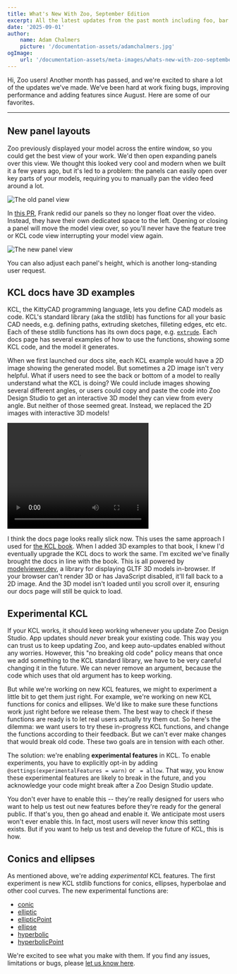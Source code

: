 ```yaml
---
title: What's New With Zoo, September Edition
excerpt: All the latest updates from the past month including foo, bar and baz.
date: '2025-09-01'
author:
    name: Adam Chalmers
    picture: '/documentation-assets/adamchalmers.jpg'
ogImage:
    url: '/documentation-assets/meta-images/whats-new-with-zoo-september-blog.png'
--- 
```


Hi, Zoo users! Another month has passed, and we're excited to share a lot of the updates we've made. We’ve been hard at work fixing bugs, improving performance and adding features since August. Here are some of our favorites.

---

## New panel layouts

Zoo previously displayed your model across the entire window, so you could get the best view of your work. We'd then open expanding panels over this view. We thought this looked very cool and modern when we built it a few years ago, but it's led to a problem: the panels can easily open over key parts of your models, requiring you to manually pan the video feed around a lot.

![The old panel view](/documentation-assets/whats-new-september/old_panels.png)

In [this PR](https://github.com/KittyCAD/modeling-app/pull/7806), Frank redid our panels so they no longer float over the video. Instead, they have their own dedicated space to the left. Opening or closing a panel will move the model view over, so you'll never have the feature tree or KCL code view interrupting your model view again.

![The new panel view](/documentation-assets/whats-new-september/new_panels.png)

You can also adjust each panel's height, which is another long-standing user request.

## KCL docs have 3D examples

KCL, the KittyCAD programming language, lets you define CAD models as code. KCL's standard library (aka the stdlib) has functions for all your basic CAD needs, e.g. defining paths, extruding sketches, filleting edges, etc etc. Each of these stdlib functions has its own docs page, e.g. [`extrude`](https://zoo.dev/docs/kcl-std/functions/std-sketch-extrude). Each docs page has several examples of how to use the functions, showing some KCL code, and the model it generates. 

When we first launched our docs site, each KCL example would have a 2D image showing the generated model. But sometimes a 2D image isn't very helpful. What if users need to see the back or bottom of a model to really understand what the KCL is doing? We could include images showing several different angles, or users could copy and paste the code into Zoo Design Studio to get an interactive 3D model they can view from every angle. But neither of those seemed great. Instead, we replaced the 2D images with interactive 3D models!

<video width="320" height="240" controls>
  <source src="/documentation-assets/whats-new-september/docs_3d.mp4" type="video/mp4" poster="/documentation-assets/whats-new-september/docs_3d.png"/>
</video>

I think the docs page looks really slick now. This uses the same approach I used for [the KCL book](https://zoo.dev/docs/kcl-book/sketch3d.html). When I added 3D examples to that book, I knew I'd eventually upgrade the KCL docs to work the same. I'm excited we've finally brought the docs in line with the book. This is all powered by [modelviewer.dev](https://modelviewer.dev/), a library for displaying GLTF 3D models in-browser. If your browser can't render 3D or has JavaScript disabled, it'll fall back to a 2D image. And the 3D model isn't loaded until you scroll over it, ensuring our docs page will still be quick to load.

## Experimental KCL

If your KCL works, it should keep working whenever you update Zoo Design Studio. App updates should _never_ break your existing code. This way you can trust us to keep updating Zoo, and keep auto-updates enabled without any worries. However, this "no breaking old code" policy means that once we add something to the KCL standard library, we have to be very careful changing it in the future. We can never remove an argument, because the code which uses that old argument has to keep working.

But while we're working on new KCL features, we might to experiment a little bit to get them just right. For example, we're working on new KCL functions for conics and ellipses. We'd like to make sure these functions work just right before we release them. The best way to check if these functions are ready is to let real users actually try them out. So here's the dilemma: we want users to try these in-progress KCL functions, and change the functions according to their feedback. But we can't ever make changes that would break old code. These two goals are in tension with each other.

The solution: we're enabling **experimental features** in KCL. To enable experiments, you have to explicitly opt-in by adding `@settings(experimentalFeatures = warn)` or ` = allow`. That way, you know these experimental features are likely to break in the future, and you acknowledge your code might break after a Zoo Design Studio update.

You don't ever have to enable this -- they're really designed for users who want to help us test out new features before they're ready for the general public. If that's you, then go ahead and enable it. We anticipate most users won't ever enable this. In fact, most users will never know this setting exists. But if you want to help us test and develop the future of KCL, this is how.

## Conics and ellipses

As mentioned above, we're adding _experimental_ KCL features. The first experiment is new KCL stdlib functions for conics, ellipses, hyperbolae and other cool curves. The new experimental functions are:

 - [conic](https://zoo.dev/docs/kcl-std/functions/std-sketch-conic)
 - [elliptic](https://zoo.dev/docs/kcl-std/functions/std-sketch-elliptic)
 - [ellipticPoint](https://zoo.dev/docs/kcl-std/functions/std-sketch-ellipticPoint)
 - [ellipse](https://zoo.dev/docs/kcl-std/functions/std-sketch-ellipse)
 - [hyperbolic](https://zoo.dev/docs/kcl-std/functions/std-sketch-hyperbolic)
 - [hyperbolicPoint](https://zoo.dev/docs/kcl-std/functions/std-sketch-hyperbolicPoint)

We're excited to see what you make with them. If you find any issues, limitations or bugs, please [let us know here](https://github.com/KittyCAD/modeling-app/issues/8065).


